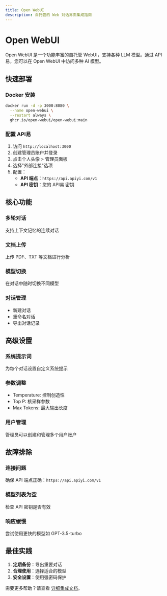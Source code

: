 ```yaml
---
title: Open WebUI
description: 自托管的 Web 对话界面集成指南
---
```


# Open WebUI

Open WebUI 是一个功能丰富的自托管 WebUI，支持各种 LLM 模型。通过 API易，您可以在 Open WebUI 中访问多种 AI 模型。

## 快速部署

### Docker 安装

```bash
docker run -d -p 3000:8080 \
  --name open-webui \
  --restart always \
  ghcr.io/open-webui/open-webui:main
```

### 配置 API易

1. 访问 `http://localhost:3000`
2. 创建管理员账户并登录
3. 点击个人头像 > 管理员面板
4. 选择"外部连接"选项
5. 配置：
   - **API 端点**：`https://api.apiyi.com/v1`
   - **API 密钥**：您的 API易 密钥

## 核心功能

### 多轮对话
支持上下文记忆的连续对话

### 文档上传
上传 PDF、TXT 等文档进行分析

### 模型切换
在对话中随时切换不同模型

### 对话管理
- 新建对话
- 重命名对话
- 导出对话记录

## 高级设置

### 系统提示词
为每个对话设置自定义系统提示

### 参数调整
- Temperature: 控制创造性
- Top P: 核采样参数
- Max Tokens: 最大输出长度

### 用户管理
管理员可以创建和管理多个用户账户

## 故障排除

### 连接问题
确保 API 端点正确：`https://api.apiyi.com/v1`

### 模型列表为空
检查 API 密钥是否有效

### 响应缓慢
尝试使用更快的模型如 GPT-3.5-turbo

## 最佳实践

1. **定期备份**：导出重要对话
2. **合理使用**：选择适合的模型
3. **安全设置**：使用强密码保护

需要更多帮助？请查看 [详细集成文档](/api-reference/integrations/open-webui)。